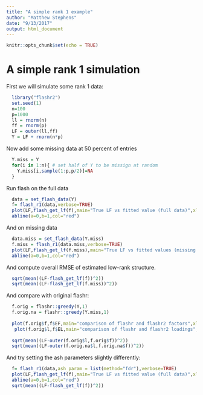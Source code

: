 ```yaml
---
title: "A simple rank 1 example"
author: "Matthew Stephens"
date: "9/13/2017"
output: html_document
---
```


```r
knitr::opts_chunk$set(echo = TRUE)
```

# A simple rank 1 simulation

First we will simulate some rank 1 data:

```r
  library("flashr2")
  set.seed(1)
  n=100
  p=1000
  ll = rnorm(n)
  ff = rnorm(p)
  LF = outer(ll,ff)
  Y = LF + rnorm(n*p)
```

Now add some missing data at 50 percent of entries

```r
  Y.miss = Y
  for(i in 1:n){ # set half of Y to be missign at random
    Y.miss[i,sample(1:p,p/2)]=NA
  }
```

Run flash on the full data
```r
  data = set_flash_data(Y)
  f= flash_r1(data,verbose=TRUE)
  plot(LF,flash_get_lf(f),main="True LF vs fitted value (full data)",xlab="true LF",ylab="fitted LF")
  abline(a=0,b=1,col="red")
```

And on missing data
```r
  data.miss = set_flash_data(Y.miss)
  f.miss = flash_r1(data.miss,verbose=TRUE)
  plot(LF,flash_get_lf(f.miss),main="True LF vs fitted values (missing data)",xlab="true LF",ylab="fitted LF")
  abline(a=0,b=1,col="red")
```

And compute overall RMSE of estimated low-rank structure.
```r
  sqrt(mean((LF-flash_get_lf(f))^2))
  sqrt(mean((LF-flash_get_lf(f.miss))^2))
```

And compare with original flashr:
```r
  f.orig = flashr::greedy(Y,1)
  f.orig.na = flashr::greedy(Y.miss,1)
  
  plot(f.orig$f,f$EF,main="comparison of flashr and flashr2 factors",xlab="flashr",ylab="flashr2")
   plot(f.orig$l,f$EL,main="comparison of flashr and flashr2 loadings",xlab="flashr",ylab="flashr2")
  
  sqrt(mean((LF-outer(f.orig$l,f.orig$f))^2))
  sqrt(mean((LF-outer(f.orig.na$l,f.orig.na$f))^2))

```

And try setting the ash parameters slightly differently:
```r
  f= flash_r1(data,ash_param = list(method="fdr"),verbose=TRUE)
  plot(LF,flash_get_lf(f),main="True LF vs fitted value (full data)",xlab="true LF",ylab="fitted LF")
  abline(a=0,b=1,col="red")
  sqrt(mean((LF-flash_get_lf(f))^2))
```


